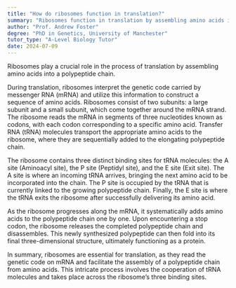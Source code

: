 ```yaml
---
title: "How do ribosomes function in translation?"
summary: "Ribosomes function in translation by assembling amino acids into a polypeptide chain."
author: "Prof. Andrew Foster"
degree: "PhD in Genetics, University of Manchester"
tutor_type: "A-Level Biology Tutor"
date: 2024-07-09
---
```


Ribosomes play a crucial role in the process of translation by assembling amino acids into a polypeptide chain.

During translation, ribosomes interpret the genetic code carried by messenger RNA (mRNA) and utilize this information to construct a sequence of amino acids. Ribosomes consist of two subunits: a large subunit and a small subunit, which come together around the mRNA strand. The ribosome reads the mRNA in segments of three nucleotides known as codons, with each codon corresponding to a specific amino acid. Transfer RNA (tRNA) molecules transport the appropriate amino acids to the ribosome, where they are sequentially added to the elongating polypeptide chain.

The ribosome contains three distinct binding sites for tRNA molecules: the A site (Aminoacyl site), the P site (Peptidyl site), and the E site (Exit site). The A site is where an incoming tRNA arrives, bringing the next amino acid to be incorporated into the chain. The P site is occupied by the tRNA that is currently linked to the growing polypeptide chain. Finally, the E site is where the tRNA exits the ribosome after successfully delivering its amino acid.

As the ribosome progresses along the mRNA, it systematically adds amino acids to the polypeptide chain one by one. Upon encountering a stop codon, the ribosome releases the completed polypeptide chain and disassembles. This newly synthesized polypeptide can then fold into its final three-dimensional structure, ultimately functioning as a protein.

In summary, ribosomes are essential for translation, as they read the genetic code on mRNA and facilitate the assembly of a polypeptide chain from amino acids. This intricate process involves the cooperation of tRNA molecules and takes place across the ribosome’s three binding sites.
    